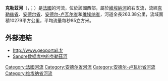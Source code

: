 {{noteTA
|G1=法国地名
|G2=单位
}}
{{Infobox river
| name              = 克勒茲河
| name_native       = Creuse<br>Cruesa
| name_native_lang  = fr
| image             = Argenton-sur-Creuse (36) - Rivière.jpg
| image_caption     = 流经[[克勒兹河畔阿让通|克勒兹河畔阿让通]]的克勒茲河
| map               = Creuse.png
| source1_location  = [[米勒瓦什高原|米勒瓦什高原]] 
| mouth_location    = [[維埃納河|維埃納河]]
| mouth_coordinates = {{coord|47|0|22|N|0|34|7|E|name=Vienne-Creuse|display=inline,title}}
| progression       = {{RVienne}}
| subdivision_type1 = [[世界政區索引|国家]]
| subdivision_name1 = {{FR}}
| length            = {{convert|263.38|km|mi|abbr=on}}
| source1_elevation = {{convert|932|m|ft|abbr=on}}
| discharge1_avg    = {{convert|85|m3/s|cuft/s|abbr=on}}
| basin_size        = {{convert|10279|km2|mi2|abbr=on}}
}}
'''克勒茲河'''（{{lang-fr|Creuse}}，{{IPA-fr|kʁøz|-|LL-Q150 (fra)-WikiLucas00-Creuse.wav}}；{{lang-oc|Cruesa}}）是[[法國|法國]]的河流，位於該國西部，屬於[[維埃納河|維埃納河]]的右支流，流經[[克勒兹省|克勒兹省]]、[[安德尔省|安德尔省]]、[[安德尔-卢瓦尔省|安德尔-卢瓦尔省]]和[[维埃纳省|维埃纳省]]，河道全長263.38公里，流域面積10279平方公里，平均流量每秒85立方米。

==外部連結==
*http://www.geoportail.fr{{Wayback|url=http://www.geoportail.fr/ |date=20101215171356 }}
*[http://sandre.eaufrance.fr/app/chainage/courdo/htm/L---007-.php?cg=L---007- [[Sandre|Sandre]]数据库中的克勒茲河]

{{France-geo-stub}}
[[Category:法國河流|Category:法國河流]]
[[Category:安德尔省河流|Category:安德尔省河流]]
[[Category:安德尔-卢瓦尔省河流|Category:安德尔-卢瓦尔省河流]]
[[Category:维埃纳省河流|Category:维埃纳省河流]]